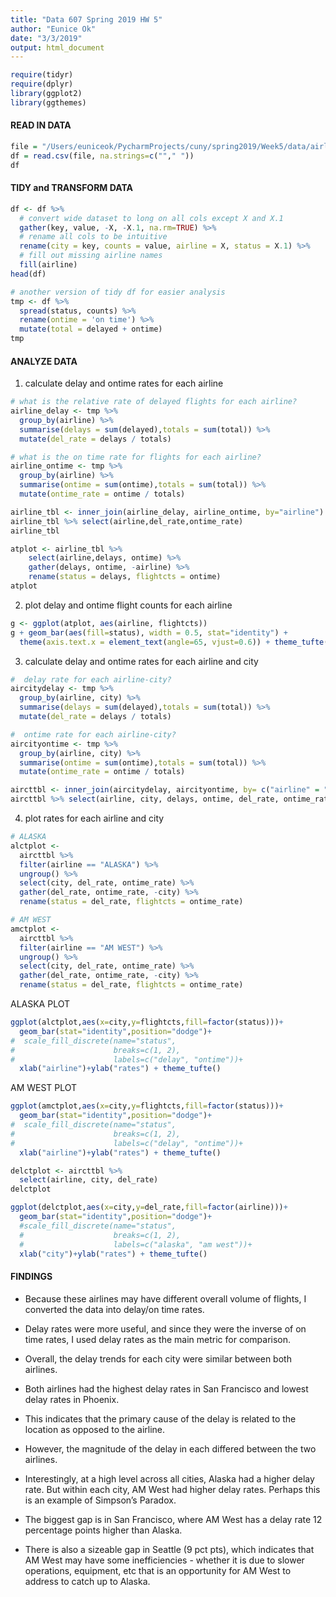 ```yaml
---
title: "Data 607 Spring 2019 HW 5"
author: "Eunice Ok"
date: "3/3/2019"
output: html_document
---
```


```r
require(tidyr)
require(dplyr)
library(ggplot2)
library(ggthemes)
```



#### READ IN DATA 
```r
file = "/Users/euniceok/PycharmProjects/cuny/spring2019/Week5/data/airline_delays.csv"
df = read.csv(file, na.strings=c(""," "))
df
```

#### TIDY and TRANSFORM DATA 
```r
df <- df %>% 
  # convert wide dataset to long on all cols except X and X.1
  gather(key, value, -X, -X.1, na.rm=TRUE) %>% 
  # rename all cols to be intuitive
  rename(city = key, counts = value, airline = X, status = X.1) %>% 
  # fill out missing airline names
  fill(airline) 
head(df)

# another version of tidy df for easier analysis
tmp <- df %>% 
  spread(status, counts) %>% 
  rename(ontime = 'on time') %>% 
  mutate(total = delayed + ontime)
tmp

```

#### ANALYZE DATA

1. calculate delay and ontime rates for each airline
```r
# what is the relative rate of delayed flights for each airline? 
airline_delay <- tmp %>%
  group_by(airline) %>%
  summarise(delays = sum(delayed),totals = sum(total)) %>%
  mutate(del_rate = delays / totals)

# what is the on time rate for flights for each airline? 
airline_ontime <- tmp %>%
  group_by(airline) %>%
  summarise(ontime = sum(ontime),totals = sum(total)) %>%
  mutate(ontime_rate = ontime / totals)

airline_tbl <- inner_join(airline_delay, airline_ontime, by="airline")
airline_tbl %>% select(airline,del_rate,ontime_rate)
airline_tbl
```

```r
atplot <- airline_tbl %>% 
    select(airline,delays, ontime) %>%
    gather(delays, ontime, -airline) %>%
    rename(status = delays, flightcts = ontime)  
atplot
```


2. plot delay and ontime flight counts for each airline
```r
g <- ggplot(atplot, aes(airline, flightcts))
g + geom_bar(aes(fill=status), width = 0.5, stat="identity") + 
  theme(axis.text.x = element_text(angle=65, vjust=0.6)) + theme_tufte()
```


3. calculate delay and ontime rates for each airline and city
```r
#  delay rate for each airline-city? 
aircitydelay <- tmp %>%
  group_by(airline, city) %>%
  summarise(delays = sum(delayed),totals = sum(total)) %>%
  mutate(del_rate = delays / totals)

#  ontime rate for each airline-city? 
aircityontime <- tmp %>%
  group_by(airline, city) %>%
  summarise(ontime = sum(ontime),totals = sum(total)) %>%
  mutate(ontime_rate = ontime / totals)

aircttbl <- inner_join(aircitydelay, aircityontime, by= c("airline" = "airline","city"="city"))
aircttbl %>% select(airline, city, delays, ontime, del_rate, ontime_rate)

```


4. plot rates for each airline and city

```r

# ALASKA
alctplot <- 
  aircttbl %>% 
  filter(airline == "ALASKA") %>% 
  ungroup() %>%
  select(city, del_rate, ontime_rate) %>%
  gather(del_rate, ontime_rate, -city) %>%
  rename(status = del_rate, flightcts = ontime_rate) 

# AM WEST
amctplot <- 
  aircttbl %>% 
  filter(airline == "AM WEST") %>% 
  ungroup() %>%
  select(city, del_rate, ontime_rate) %>%
  gather(del_rate, ontime_rate, -city) %>%
  rename(status = del_rate, flightcts = ontime_rate) 
```

ALASKA PLOT
```r
ggplot(alctplot,aes(x=city,y=flightcts,fill=factor(status)))+
  geom_bar(stat="identity",position="dodge")+
#  scale_fill_discrete(name="status",
#                      breaks=c(1, 2),
#                      labels=c("delay", "ontime"))+
  xlab("airline")+ylab("rates") + theme_tufte()
```

AM WEST PLOT
```r
ggplot(amctplot,aes(x=city,y=flightcts,fill=factor(status)))+
  geom_bar(stat="identity",position="dodge")+
#  scale_fill_discrete(name="status",
#                      breaks=c(1, 2),
#                      labels=c("delay", "ontime"))+
  xlab("airline")+ylab("rates") + theme_tufte()
```


```r
delctplot <- aircttbl %>%
  select(airline, city, del_rate)
delctplot
```
```r
ggplot(delctplot,aes(x=city,y=del_rate,fill=factor(airline)))+
  geom_bar(stat="identity",position="dodge")+
  #scale_fill_discrete(name="status",
  #                    breaks=c(1, 2),
  #                    labels=c("alaska", "am west"))+
  xlab("city")+ylab("rates") + theme_tufte()
```

#### FINDINGS
- Because these airlines may have different overall volume of flights, I converted the data into delay/on time rates.

- Delay rates were more useful, and since they were the inverse of on time rates, I used delay rates as the main metric for comparison. 

- Overall, the delay trends for each city were similar between both airlines. 

- Both airlines had the highest delay rates in San Francisco and lowest delay rates in Phoenix. 

- This indicates that the primary cause of the delay is related to the location as opposed to the airline. 

- However, the magnitude of the delay in each differed between the two airlines.

- Interestingly, at a high level across all cities, Alaska had a higher delay rate. But within each city, AM West had higher delay rates. Perhaps this is an example of Simpson's Paradox. 

- The biggest gap is in San Francisco, where AM West has a delay rate 12 percentage points higher than Alaska. 

- There is also a sizeable gap in Seattle (9 pct pts), which indicates that AM West may have some inefficiencies - whether it is due to slower operations, equipment, etc that is an opportunity for AM West to address to catch up to Alaska.  




